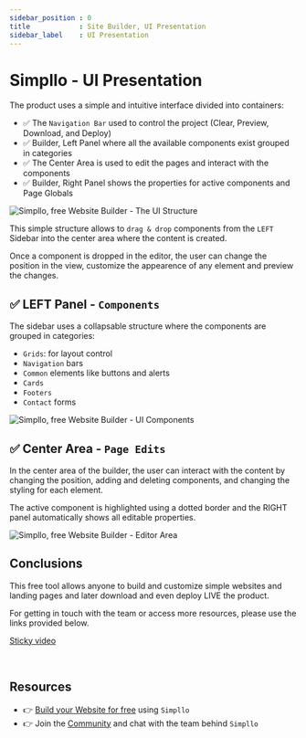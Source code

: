 ```yaml
---
sidebar_position : 0
title            : Site Builder, UI Presentation
sidebar_label    : UI Presentation
---
```


# Simpllo - UI Presentation

The product uses a simple and intuitive interface divided into containers:

- ✅ The `Navigation Bar` used to control the project (Clear, Preview, Download, and Deploy)
- ✅ Builder, Left Panel where all the available components exist grouped in categories 
- ✅ The Center Area is used to edit the pages and interact with the components
- ✅ Builder, Right Panel shows the properties for active components and Page Globals

![Simpllo, free Website Builder - The UI Structure](https://github.com/app-generator/dummy/assets/51070104/05fdc20c-c5f6-489d-80e6-fe91f29a6a3c)

This simple structure allows to `drag & drop` components from the `LEFT` Sidebar into the center area where the content is created. 

Once a component is dropped in the editor, the user can change the position in the view, customize the appearence of any element and preview the changes. 

## ✅ LEFT Panel - `Components`

The sidebar uses a collapsable structure where the components are grouped in categories: 

- `Grids`: for layout control 
- `Navigation` bars
- `Common` elements like buttons and alerts
- `Cards` 
- `Footers`  
- `Contact` forms  

![Simpllo, free Website Builder - UI Components](https://github.com/app-generator/dummy/assets/51070104/8ff31359-a993-434f-8ffb-bf4dbbb5b6fe)

## ✅ Center Area - `Page Edits`

In the center area of the builder, the user can interact with the content by changing the position, adding and deleting components, and changing the styling for each element. 

The active component is highlighted using a dotted border and the RIGHT panel automatically shows all editable properties.

![Simpllo, free Website Builder - Editor Area](https://github.com/app-generator/dummy/assets/51070104/91059dee-34de-49fa-98d8-0450ff716ca8)

## Conclusions

This free tool allows anyone to build and customize simple websites and landing pages and later download and even deploy LIVE the product.

For getting in touch with the team or access more resources, please use the links provided below. 

<a className="sticky-popup" target="_blank" href="https://youtu.be/mxQWwhEF21s">Sticky video</a>

<br />

## Resources

- 👉 [Build your Website for free](https://www.simpllo.com/) using `Simpllo`
- 👉 Join the [Community](https://youtu.be/mxQWwhEF21s) and chat with the team behind `Simpllo`
